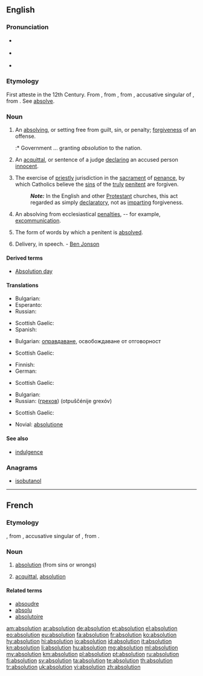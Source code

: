 {{also|Absolution}}
==English==

===Pronunciation===
* {{a|UK}} {{IPA|/æb.səˈluːʃən/|/æb.solˈu.ʃʌn/}}
* {{a|US}} {{IPA|/ˌæb.sə.ˈlu.ʃən/}}
* {{rhymes|uːʃən}}

===Etymology===
First atteste in the 12th Century. From {{etyl|enm}}, from {{etyl|fro}} {{term|absolution|lang=fr}}, from {{etyl|la}} {{term|absolutionem|absolūtiōnem|lang=la}}, accusative singular of {{term|absolutio|absolūtiō|acquittal|lang=la}}, from {{term|absolvo|absolvō|absolve|lang=la}}. See [[absolve]].

===Noun===
{{en-noun}}

# An [[absolve|absolving]], or setting free from guilt, sin, or penalty; [[forgiven]]ess of an offense.
#:* Government ... granting ''absolution'' to the nation.
# {{context|Civil Law|obsolete}} An [[acquittal]], or sentence of a judge [[declare|declaring]] an accused person [[innocent]].
# {{context|Roman Catholic Church}} The exercise of [[priestly]] jurisdiction in the [[sacrament]] of [[penance]], by which Catholics believe the [[sin#Noun|sin]]s of the [[truly]] [[penitent]] are forgiven.
#: '''''Note:''''' In the English and other [[Protestant]] churches, this act regarded as simply [[declaratory]], not as [[impart]]ing forgiveness.
# {{context|ecclesiastical}} An absolving from ecclesiastical [[penalty|penalties]], -- for example, [[excommunication]].
# The form of words by which a penitent is [[absolved]].
# {{context|obsolete}} Delivery, in speech. - [[w:Ben Jonson|Ben Jonson]]

====Derived terms====
* [[Absolution day]]

====Translations====
{{trans-top|Absolving or setting free from guilt, sin or penalty; forgiveness of an offense}}
* Bulgarian: {{t+|bg|опрощение}}
* Esperanto: {{t-|eo|absolvo|xs=Esperanto}}
* Russian: {{t+|ru|прощение|n|tr=proščénije}}
{{trans-mid}}
* Scottish Gaelic: {{t|gd|saoradh|m}}
* Spanish: {{t|es|absolución|f}}
{{trans-bottom}}

{{trans-top|Acquittal, or sentence of a judge declaring an accused person innocent}}
* Bulgarian: [[оправдаване]], освобождаване от отговорност
{{trans-mid}}
* Scottish Gaelic: {{t|gd|saoradh|m}}
{{trans-bottom}}

{{trans-top|Exercise of priestly jurisdiction in the sacrament of penance, by which Catholics believe the sins of the truly penitent are forgiven}}
* Finnish: {{t+|fi|synninpäästö}}
* German: {{t+|de|Absolution|f}}
{{trans-mid}}
* Scottish Gaelic: {{t|gd|saoradh|m}}
{{trans-bottom}}

{{trans-top|Absolving from ecclesiastical penalties}}
* Bulgarian: {{t+|bg|опрощение}}
* Russian: {{t+|ru|отпущение|n}} ([[грех|грехов]]) (otpuščénije grexóv)
{{trans-mid}}
* Scottish Gaelic: {{t|gd|saoradh|m}}
{{trans-bottom}}

{{trans-top|Form of words by which a penitent is absolved}}
{{trans-mid}}
{{trans-bottom}}

{{trans-top|Delivery, in speech}}
{{trans-mid}}
{{trans-bottom}}

{{checktrans-top}}
* Novial: [[absolutione]]
{{trans-mid}}
{{trans-bottom}}

====See also====
* [[indulgence]]

===Anagrams===
* [[isobutanol#English|isobutanol]]

----

==French==

===Etymology===
{{etyl|fro|fr}}, from {{etyl|la|fr}} {{term|absolutionem|absolūtiōnem|lang=la}}, accusative singular of {{term|absolutio|absolūtiō|acquittal|lang=la}}, from {{term|absolvo|absolvō|absolve|lang=la}}.

===Noun===
{{fr-noun|f}}

# [[#English|absolution]] (from sins or wrongs)
# {{legal|lang=fr}} [[acquittal]], [[#English|absolution]]

====Related terms====
* [[absoudre]]
* [[absolu]]
* [[absolutoire]]

[[am:absolution]]
[[ar:absolution]]
[[de:absolution]]
[[et:absolution]]
[[el:absolution]]
[[eo:absolution]]
[[eu:absolution]]
[[fa:absolution]]
[[fr:absolution]]
[[ko:absolution]]
[[hy:absolution]]
[[hi:absolution]]
[[io:absolution]]
[[id:absolution]]
[[it:absolution]]
[[kn:absolution]]
[[li:absolution]]
[[hu:absolution]]
[[mg:absolution]]
[[ml:absolution]]
[[my:absolution]]
[[km:absolution]]
[[pl:absolution]]
[[pt:absolution]]
[[ru:absolution]]
[[fi:absolution]]
[[sv:absolution]]
[[ta:absolution]]
[[te:absolution]]
[[th:absolution]]
[[tr:absolution]]
[[uk:absolution]]
[[vi:absolution]]
[[zh:absolution]]